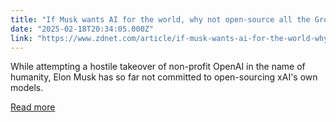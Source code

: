 ```yaml
---
title: "If Musk wants AI for the world, why not open-source all the Grok models?"
date: "2025-02-18T20:34:05.000Z"
link: "https://www.zdnet.com/article/if-musk-wants-ai-for-the-world-why-not-open-source-all-the-grok-models/"
---
```


While attempting a hostile takeover of non-profit OpenAI in the name of humanity, Elon Musk has so far not committed to open-sourcing xAI's own models.

[Read more](https://www.zdnet.com/article/if-musk-wants-ai-for-the-world-why-not-open-source-all-the-grok-models/)
